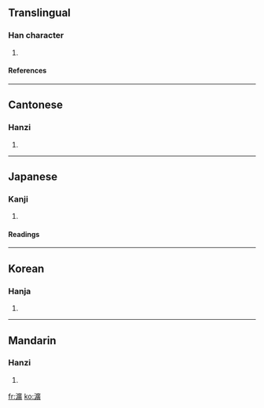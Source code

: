 ==Translingual==
===Han character===
{{Han char|rn=85|rad=水|as=15|sn=18|four=3018<sub>6</sub>|canj=水戈廿金 (EITC)}}
# {{defn|Han|sort=水15}}
====References====
{{Han ref|kx=0658.370|dkj=18594|dj=1068.310|hdz=31771.100|uh=7007|ud=28679|bh=EFEB|bd=61419}}

----
==Cantonese==
===Hanzi===
{{yue-hanzi|jyut=|y=wong2}}
# {{defn|Cantonese}}

----
==Japanese==
===Kanji===
{{ja-kanji|grade=|rs=水15}}
# {{defn|Japanese}} 
====Readings====
{{ja-readings|on=[[おう]] (ō), [[こう]] (kō)|kun=}}

----
==Korean==
===Hanja===
{{ko-hanja|hangeul=왕|eumhun=|rv=wang|mr=wang|y=wang}}
# {{defn|Korean}}

----
==Mandarin==
===Hanzi===
{{cmn-hanzi|pin=[[chèn]] ([[chen4]]), [[pán]] ([[pan2]]), [[wǎng]] ([[wang3]])|wg=ch'en<sup>4</sup>, p'an<sup>2</sup>, wang<sup>3</sup>}}
# {{defn|Mandarin}}

[[fr:瀇]]
[[ko:瀇]]